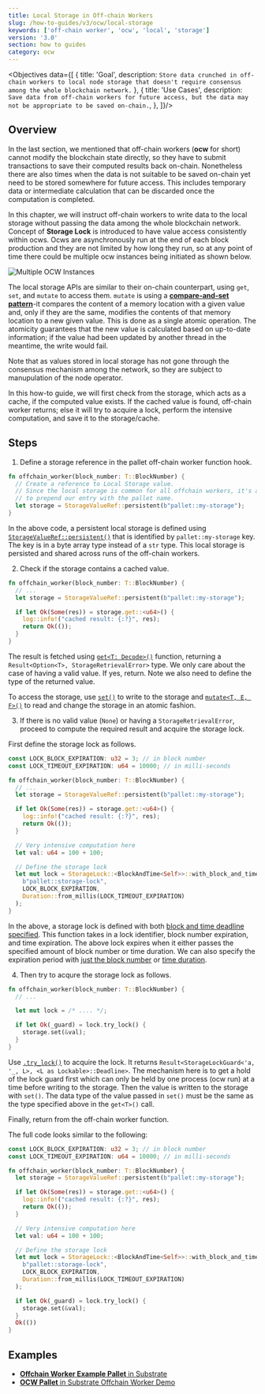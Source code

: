 ```yaml
---
title: Local Storage in Off-chain Workers
slug: /how-to-guides/v3/ocw/local-storage
keywords: ['off-chain worker', 'ocw', 'local', 'storage']
version: '3.0'
section: how to guides
category: ocw
---
```


<Objectives data={[
  {
    title: 'Goal',
    description: `Store data crunched in off-chain workers to local node storage that doesn't require consensus among the whole blockchain network.`
  },
  {
    title: 'Use Cases',
    description: `Save data from off-chain workers for future access, but the data may not be appropriate to be saved on-chain.`,
  },
]}/>

## Overview

In the last section, we mentioned that off-chain workers (**ocw** for short) cannot modify the blockchain state directly, so they have to submit transactions to save their computed results back on-chain.
Nonetheless there are also times when the data is not suitable to be saved on-chain yet need to be stored somewhere for future access.
This includes temporary data or intermediate calculation that can be discarded once the computation is completed.

In this chapter, we will instruct off-chain workers to write data to the local storage without passing the data among the whole blockchain network.
Concept of **Storage Lock** is introduced to have value access consistently within ocws.
Ocws are asynchronously run at the end of each block production and they are not limited by how long they run, so at any point of time there could be multiple ocw instances being initiated as shown below.

![Multiple OCW Instances](../../../../src/images/how-to-guides/ocw/local-storage/multiple-ocws.png)

The local storage APIs are similar to their on-chain counterpart, using `get`, `set`, and `mutate` to access them.
`mutate` is using a [**compare-and-set pattern**](https://en.wikipedia.org/wiki/Compare-and-swap)-it compares the content of a memory location with a given value and, only if they are the same, modifies the contents of that memory location to a new given value.
This is done as a single atomic operation.
The atomicity guarantees that the new value is calculated based on up-to-date information; if the value had been updated by another thread in the meantime, the write would fail.

Note that as values stored in local storage has not gone through the consensus mechanism among the network, so they are subject to manupulation of the node operator.

In this how-to guide, we will first check from the storage, which acts as a cache, if the computed value exists.
If the cached value is found, off-chain worker returns; else it will try to acquire a lock, perform the intensive computation, and save it to the storage/cache.

## Steps

1. Define a storage reference in the pallet off-chain worker function hook.

  ```rust
  fn offchain_worker(block_number: T::BlockNumber) {
    // Create a reference to Local Storage value.
    // Since the local storage is common for all offchain workers, it's a good practice
    // to prepend our entry with the pallet name.
    let storage = StorageValueRef::persistent(b"pallet::my-storage");
  }
  ```

  In the above code, a persistent local storage is defined using [`StorageValueRef::persistent()`](https://paritytech.github.io/substrate/latest/sp_runtime/offchain/storage/struct.StorageValueRef.html#method.persistent) that is identified by `pallet::my-storage` key.
  The key is in a byte array type instead of a `str` type.
  This local storage is persisted and shared across runs of the off-chain workers.

2. Check if the storage contains a cached value.

  ```rust
  fn offchain_worker(block_number: T::BlockNumber) {
    // ...
    let storage = StorageValueRef::persistent(b"pallet::my-storage");

    if let Ok(Some(res)) = storage.get::<u64>() {
      log::info!("cached result: {:?}", res);
      return Ok(());
    }
  }
  ```

  The result is fetched using [`get<T: Decode>()`](https://paritytech.github.io/substrate/latest/sp_runtime/offchain/storage/struct.StorageValueRef.html#method.get) function, returning a `Result<Option<T>, StorageRetrievalError>` type.
  We only care about the case of having a valid value. If yes, return.
  Note we also need to define the type of the returned value.

  To access the storage, use [`set()`](https://paritytech.github.io/substrate/latest/sp_runtime/offchain/storage/struct.StorageValueRef.html#method.get) to write to the storage and [`mutate<T, E, F>()`](https://paritytech.github.io/substrate/latest/sp_runtime/offchain/storage/struct.StorageValueRef.html#method.mutate) to read and change the storage in an atomic fashion.

3. If there is no valid value (`None`) or having a `StorageRetrievalError`, proceed to compute the required result and acquire the storage lock.

  First define the storage lock as follows.

  ```rust
  const LOCK_BLOCK_EXPIRATION: u32 = 3; // in block number
  const LOCK_TIMEOUT_EXPIRATION: u64 = 10000; // in milli-seconds

  fn offchain_worker(block_number: T::BlockNumber) {
    // ...
    let storage = StorageValueRef::persistent(b"pallet::my-storage");

    if let Ok(Some(res)) = storage.get::<u64>() {
      log::info!("cached result: {:?}", res);
      return Ok(());
    }

    // Very intensive computation here
    let val: u64 = 100 + 100;

    // Define the storage lock
    let mut lock = StorageLock::<BlockAndTime<Self>>::with_block_and_time_deadline(
      b"pallet::storage-lock",
      LOCK_BLOCK_EXPIRATION,
      Duration::from_millis(LOCK_TIMEOUT_EXPIRATION)
    );
  }
  ```

  In the above, a storage lock is defined with both [block and time deadline specified](https://paritytech.github.io/substrate/latest/sp_runtime/offchain/storage_lock/struct.StorageLock.html#method.with_block_and_time_deadline).
  This function takes in a lock identifier, block number expiration, and time expiration. The above lock expires when it either passes the specified amount of block number or time duration. We can also specify the expiration period with [just the block number](https://paritytech.github.io/substrate/latest/sp_runtime/offchain/storage_lock/struct.StorageLock.html#method.with_block_deadline) or [time duration](https://paritytech.github.io/substrate/latest/sp_runtime/offchain/storage_lock/struct.StorageLock.html#method.with_deadline).

4. Then try to acqure the storage lock as follows.

  ```rust
  fn offchain_worker(block_number: T::BlockNumber) {
    // ...

    let mut lock = /* .... */;

    if let Ok(_guard) = lock.try_lock() {
      storage.set(&val);
    }
  }
  ```

  Use [`.try_lock()`](https://paritytech.github.io/substrate/latest/sp_runtime/offchain/storage_lock/struct.StorageLock.html#method.try_lock) to acquire the lock. It returns `Result<StorageLockGuard<'a, '_, L>, <L as Lockable>::Deadline>`.
  The mechanism here is to get a hold of the lock guard first which can only be held by one process (ocw run) at a time before writing to the storage.
  Then the value is written to the storage with `set()`.
  The data type of the value passed in `set()` must be the same as the type specified above in the `get<T>()` call.

  Finally, return from the off-chain worker function.

  The full code looks similar to the following:

  ```rust
  const LOCK_BLOCK_EXPIRATION: u32 = 3; // in block number
  const LOCK_TIMEOUT_EXPIRATION: u64 = 10000; // in milli-seconds

  fn offchain_worker(block_number: T::BlockNumber) {
    let storage = StorageValueRef::persistent(b"pallet::my-storage");

    if let Ok(Some(res)) = storage.get::<u64>() {
      log::info!("cached result: {:?}", res);
      return Ok(());
    }

    // Very intensive computation here
    let val: u64 = 100 + 100;

    // Define the storage lock
    let mut lock = StorageLock::<BlockAndTime<Self>>::with_block_and_time_deadline(
      b"pallet::storage-lock",
      LOCK_BLOCK_EXPIRATION,
      Duration::from_millis(LOCK_TIMEOUT_EXPIRATION)
    );

    if let Ok(_guard) = lock.try_lock() {
      storage.set(&val);
    }
    Ok(())
  }
  ```

## Examples

- [**Offchain Worker Example Pallet** in Substrate](https://github.com/paritytech/substrate/blob/monthly-2021-12/frame/examples/offchain-worker/src/lib.rs#L374-L437)
- [**OCW Pallet** in Substrate Offchain Worker Demo](https://github.com/jimmychu0807/substrate-offchain-worker-demo/blob/master/pallets/ocw/src/lib.rs#L299-L342)
